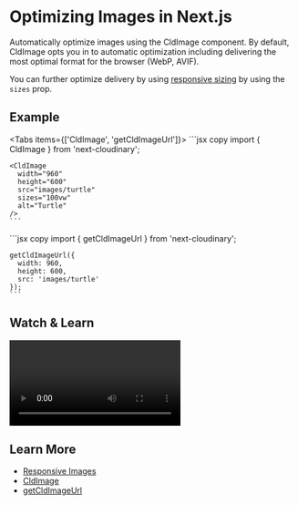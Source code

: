 


<Head>
  <title>Image Optimization - Next Cloudinary</title>
  <meta name="og:title" content="Image Optimization - Next Cloudinary" />
  <meta name="og:url" content={`https://next.cloudinary.dev/guides/image-overlays`} />
</Head>

<OgImage
  title="Image Optimization"
  twitterTitle="Optimizing Images in Next.js"
/>

# Optimizing Images in Next.js

Automatically optimize images using the CldImage component. By default, CldImage opts you in to automatic optimization including delivering the most optimal format for the browser (WebP, AVIF).

You can further optimize delivery by using [responsive sizing](/guides/responsive-images) by using the `sizes` prop.

## Example

<div style={{ maxWidth: 500, margin: '0 auto' }}>
  <CldImage
    width="960"
    height="600"
    src={`${process.env.IMAGES_DIRECTORY}/turtle`}
    sizes="100vw"
    alt="Turtle"
  />
</div>

<Tabs items={['CldImage', 'getCldImageUrl']}>
  <Tab>
    ```jsx copy
    import { CldImage } from 'next-cloudinary';

    <CldImage
      width="960"
      height="600"
      src="images/turtle"
      sizes="100vw"
      alt="Turtle"
    />
    ```
  </Tab>
  <Tab>
    ```jsx copy
    import { getCldImageUrl } from 'next-cloudinary';

    getCldImageUrl({
      width: 960,
      height: 600,
      src: 'images/turtle'
    });
    ```
  </Tab>
</Tabs>

## Watch & Learn

<Video
  title="Optimize Images, Responsive Sizing, & AI Cropping in Next.js with Next Cloudinary"
  url="https://www.youtube.com/watch?v=82gACPNBkaM"
/>

## Learn More
* [Responsive Images](/guides/responsive-images)
* [CldImage](/cldimage/basic-usage)
* [getCldImageUrl](/getcldimageurl/basic-usage)
